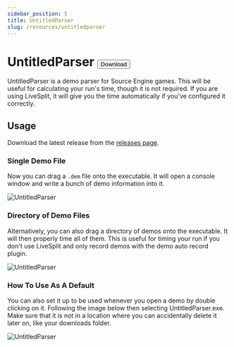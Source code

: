 ```yaml
---
sidebar_position: 5
title: UntitledParser
slug: /resources/untitledparser
---
```


# UntitledParser <a href="https://github.com/UncraftedName/UncraftedDemoParser/releases"><button className="button button--primary">Download</button></a>


UntitledParser is a demo parser for Source Engine games. This will be useful for calculating your run's time, though
it is not required. If you are using LiveSplit, it will give you the time automatically if you've configured it correctly.

## Usage

Download the latest release from the [releases page](https://github.com/UncraftedName/UncraftedDemoParser/releases).

### Single Demo File
Now you can drag a `.dem` file onto the executable. It will open a console window and write a bunch of demo information
into it.

![UntitledParser](/img/tools/untitledparser.png)

### Directory of Demo Files
Alternatively, you can also drag a directory of demos onto the executable. It will then properly time all of them. This
is useful for timing your run if you don't use LiveSplit and only record demos with the demo auto record plugin.

![UntitledParser](/img/tools/untitledparser-dir.png)


### How To Use As A Default
You can also set it up to be used whenever you open a demo by double clicking on it. Following the image below then selecting UntitledParser.exe.
Make sure that it is not in a location where you can accidentally delete it later on, like your downloads folder.

![UntitledParser](/img/tools/untitledparser-default.png)